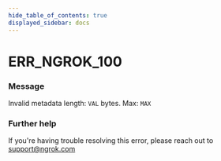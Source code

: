 ```yaml
---
hide_table_of_contents: true
displayed_sidebar: docs
---
```



# ERR_NGROK_100

### Message
Invalid metadata length: `VAL` bytes. Max: `MAX`

<ErrorDetails error='err_ngrok_100' />


### Further help
If you're having trouble resolving this error, please reach out to [support@ngrok.com](mailto:support@ngrok.com?subject=Help%20with%20ERR_NGROK_100)

